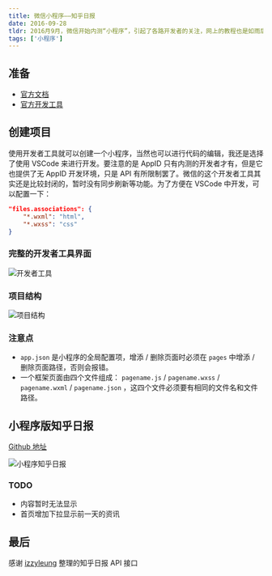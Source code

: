 ```yaml
---
title: 微信小程序——知乎日报
date: 2016-09-28
tldr: 2016月9月，微信开始内测“小程序”，引起了各路开发者的关注，网上的教程也是如雨后竹笋一般的冒了出来，而且 Github 上已经有了 awesome-wechat-weapp 系列了，收集了小程序的开发教程、官方文档、设计规范、API 等等资源。今天也来用微信小程序练练手，做了一个微信小程序版的知乎日报。
tags: ['小程序']
---
```


## 准备

- [官方文档](https://mp.weixin.qq.com/debug/wxadoc/dev/?t=1474974358244)
- [官方开发工具](https://mp.weixin.qq.com/debug/wxadoc/dev/devtools/download.html?t=1474974358244)

## 创建项目

使用开发者工具就可以创建一个小程序，当然也可以进行代码的编辑，我还是选择了使用 VSCode 来进行开发。要注意的是 AppID 只有内测的开发者才有，但是它也提供了无 AppID 开发环境，只是 API 有所限制罢了。微信的这个开发者工具其实还是比较封闭的，暂时没有同步刷新等功能。为了方便在 VSCode 中开发，可以配置一下：

```json
"files.associations": {
	"*.wxml": "html",
	"*.wxss": "css"
}
```

### 完整的开发者工具界面

![开发者工具](http://oaz5uxplb.bkt.clouddn.com/blog/wechat-devtool.png)

### 项目结构

![项目结构](http://oaz5uxplb.bkt.clouddn.com/blog/wechat-demo.PNG)

### 注意点

- `app.json` 是小程序的全局配置项，增添 / 删除页面时必须在 `pages` 中增添 / 删除页面路径，否则会报错。
- 一个框架页面由四个文件组成： `pagename.js` / `pagename.wxss` / `pagename.wxml` / `pagename.json` ，这四个文件必须要有相同的文件名和文件路径。

## 小程序版知乎日报

[Github 地址](https://github.com/coderfe/weapp-zhihudaily)

![小程序知乎日报](http://oaz5uxplb.bkt.clouddn.com/blog/weapp-demo.gif)

### TODO

- 内容暂时无法显示
- 首页增加下拉显示前一天的资讯

## 最后

感谢 [izzyleung](https://github.com/izzyleung) 整理的知乎日报 API 接口
